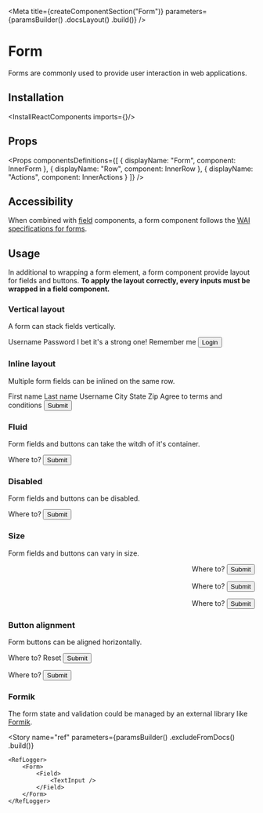
<Meta
    title={createComponentSection("Form")}
    parameters={paramsBuilder()
        .docsLayout(<ReactComponentsLayout sourcePath="/packages/react-components/src/form/src" />)
        .build()}
/>

# Form

Forms are commonly used to provide user interaction in web applications.

## Installation

<InstallReactComponents imports={<Imports />}/>

## Props

<Props
    componentsDefinitions={[
        { displayName: "Form", component: InnerForm },
        { displayName: "Row", component: InnerRow },
        { displayName: "Actions", component: InnerActions }
    ]}
/>

## Accessibility

When combined with [field](?path=/story/components-field--input) components, a form component follows the [WAI specifications for forms](https://www.w3.org/WAI/tutorials/forms/).

## Usage

In additional to wrapping a form element, a form component provide layout for fields and buttons. **To apply the layout correctly, every inputs must be wrapped in a field component.**

### Vertical layout

A form can stack fields vertically.

<Preview>
    <Story name="vertical layout">
        <Form fluid className="w-25">
            <Field required>
                <Label>Username</Label>
                <TextInput placeholder="john@spacex.com" />
            </Field>
            <Field required>
                <Label>Password</Label>
                <PasswordInput />
                <HelpMessage>I bet it's a strong one!</HelpMessage>
            </Field>
            <Field>
                <Checkbox>Remember me</Checkbox>
            </Field>
            <Button type="submit">Login</Button>
        </Form>
    </Story>
</Preview>

### Inline layout

Multiple form fields can be inlined on the same row.

<Preview>
    <Story name="inline layout">
        <Form fluid>
            <Row>
                <Field>
                    <Label required>First name</Label>
                    <TextInput />
                </Field>
                <Field>
                    <Label required>Last name</Label>
                    <TextInput />
                </Field>
                <Field>
                    <Label required>Username</Label>
                    <TextInput />
                </Field>
            </Row>
            <Row>
                <Field className="w-50">
                    <Label>City</Label>
                    <TextInput />
                </Field>
                <Field className="w-25">
                    <Label>State</Label>
                    <TextInput />
                </Field>
                <Field className="w-25">
                    <Label>Zip</Label>
                    <TextInput />
                </Field>
            </Row>
            <Field>
                <Checkbox>Agree to terms and conditions</Checkbox>
            </Field>
            <Button fluid={false} type="submit">
                Submit
            </Button>
        </Form>
    </Story>
</Preview>

### Fluid

Form fields and buttons can take the witdh of it's container.

<Preview>
    <Story name="fluid">
        <Form fluid>
            <Field>
                <Label>Where to?</Label>
                <TextInput />
            </Field>
            <Button>Submit</Button>
        </Form>
    </Story>
</Preview>

### Disabled

Form fields and buttons can be disabled.

<Preview>
    <Story name="disabled">
        <Form disabled>
            <Field>
                <Label>Where to?</Label>
                <TextInput />
            </Field>
            <Button>Submit</Button>
        </Form>
    </Story>
</Preview>

### Size

Form fields and buttons can vary in size.

<Preview>
    <Story name="size">
        <Inline align="end" gap={10}>
            <Form size="sm">
                <Field>
                    <Label>Where to?</Label>
                    <TextInput />
                </Field>
                <Button>Submit</Button>
            </Form>
            <Form>
                <Field>
                    <Label>Where to?</Label>
                    <TextInput />
                </Field>
                <Button>Submit</Button>
            </Form>
            <Form size="lg">
                <Field>
                    <Label>Where to?</Label>
                    <TextInput />
                </Field>
                <Button>Submit</Button>
            </Form>
        </Inline>
    </Story>
</Preview>

### Button alignment

Form buttons can be aligned horizontally.

<Preview>
    <Story name="button alignment">
        <Inline gap={10}>
            <Form>
                <Field>
                    <Label>Where to?</Label>
                    <TextInput />
                </Field>
                <Actions align="center">
                    <TextLink as="button">Reset</TextLink>
                    <Button>Submit</Button>
                </Actions>
            </Form>
            <Form>
                <Field>
                    <Label>Where to?</Label>
                    <TextInput />
                </Field>
                <Actions align="end">
                    <Button>Submit</Button>
                </Actions>
            </Form>
        </Inline>
    </Story>
</Preview>

### Formik

The form state and validation could be managed by an external library like [Formik](https://formik.org/).

<FilePreview filePath="/form/stories/RegistrationForm">
    <RegistrationForm />
</FilePreview>

<Story
    name="ref"
    parameters={paramsBuilder()
        .excludeFromDocs()
        .build()}
>
    <RefLogger>
        <Form>
            <Field>
                <TextInput />
            </Field>
        </Form>
    </RefLogger>
</Story>


